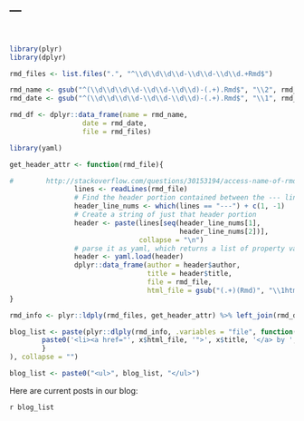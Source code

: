 ---
---

</br>

```r

library(plyr)
library(dplyr)

rmd_files <- list.files(".", "^\\d\\d\\d\\d-\\d\\d-\\d\\d.+Rmd$")

rmd_name <- gsub("^(\\d\\d\\d\\d-\\d\\d-\\d\\d)-(.+).Rmd$", "\\2", rmd_files)
rmd_date <- gsub("^(\\d\\d\\d\\d-\\d\\d-\\d\\d)-(.+).Rmd$", "\\1", rmd_files)

rmd_df <- dplyr::data_frame(name = rmd_name,
                  date = rmd_date,
                  file = rmd_files)

library(yaml)

get_header_attr <- function(rmd_file){

#        http://stackoverflow.com/questions/30153194/access-name-of-rmd-file-and-use-in-r
                lines <- readLines(rmd_file)
                # Find the header portion contained between the --- lines. 
                header_line_nums <- which(lines == "---") + c(1, -1)
                # Create a string of just that header portion
                header <- paste(lines[seq(header_line_nums[1], 
                                          header_line_nums[2])], 
                                collapse = "\n")
                # parse it as yaml, which returns a list of property values
                header <- yaml.load(header)
                dplyr::data_frame(author = header$author,
                                  title = header$title,
                                  file = rmd_file,
                                  html_file = gsub("(.+)(Rmd)", "\\1html", rmd_file))
}

rmd_info <- plyr::ldply(rmd_files, get_header_attr) %>% left_join(rmd_df)

blog_list <- paste(plyr::dlply(rmd_info, .variables = "file", function(x) {
        paste0('<li><a href="', x$html_file, '">', x$title, '</a> by ', x$author, "</li>")
        }
), collapse = "")

blog_list <- paste0("<ul>", blog_list, "</ul>")

```

Here are current posts in our blog:

`r blog_list`
